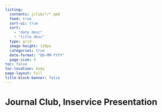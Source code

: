 ```yaml
---
listing:
  contents: jclub/*/*.qmd
  feed: true
  sort-ui: true
  sort: 
    - "date desc"
    - "title desc"
  type: grid
  image-height: 120px
  categories: true
  date-format: "DD-MM-YYYY"
  page-size: 9
toc: false
toc-location: body
page-layout: full
title-block-banner: false
---
```






# Journal Club, Inservice Presentation

<br>